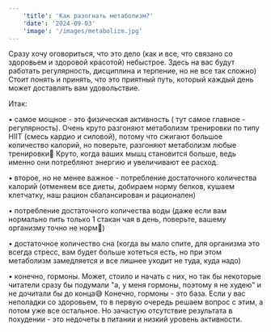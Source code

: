 ```yaml
---
    'title': 'Как разогнать метаболизм?'
    'date': '2024-09-03'
    'image': '/images/metabolizm.jpg'
---
```


Сразу хочу оговориться, что это дело (как и все, что связано со здоровьем и здоровой красотой) небыстрое. Здесь на вас будут работать регулярность, дисциплина и терпение, но не все так сложно) Стоит понять и принять, что это приятный путь, который каждый день может доставлять вам удовольствие.

Итак:

 • самое мощное - это физическая активность ( тут самое главное - регулярность). Очень круто разгоняют метаболизм тренировки по типу HIIT (смесь кардио и силовой), потому что сжигают большое количество калорий, но поверьте, разгоняют метаболизм любые тренировки💛 Круто, когда ваших мышц становится больше, ведь именно они потребляют энергию и увеличивают ее расход. 

 • второе, но не менее важное - потребление достаточного количества калорий (отменяем все диеты, добираем норму белков, кушаем клетчатку, наш рацион сбалансирован и рационален) 

 • потребление достаточного количества воды (даже если вам нормально пить только 1 стакан чая в день, поверьте, вашему организму точно не норм🥲)

 • достаточное количество сна (когда вы мало спите, для организма это всегда стресс, вам будет больше хотеться есть, но при этом метаболизм замедляется и все лишнее уходит не туда, куда надо)

 • конечно, гормоны. Может, стоило и начать с них, но так бы некоторые читатели сразу бы подумали "а, у меня гормоны, поэтому я не худею" и не дочитали бы до конца😅 Конечно, гормоны - это база. Если у вас неполадки со здоровьем, то в первую очередь решаем вопрос с этим, а потом уже все остальное. Но зачастую отсутствие результата в похудении - это недочеты в питании и низкий уровень активности.